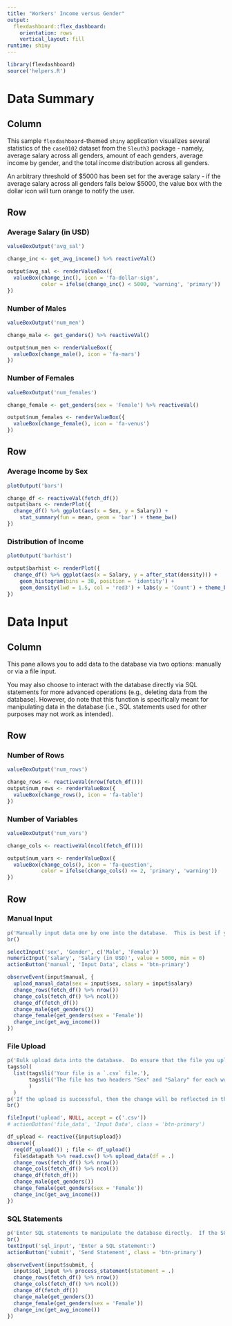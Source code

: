 ```yaml
---
title: "Workers' Income versus Gender"
output: 
  flexdashboard::flex_dashboard:
    orientation: rows
    vertical_layout: fill
runtime: shiny
---
```


```r
library(flexdashboard)
source('helpers.R')
```

Data Summary
==================


Column {.sidebar}
-----------------------------------------------------------------------
This sample `flexdashboard`-themed `shiny` application visualizes several statistics 
of the `case0102` dataset from the `Sleuth3` package - namely, average salary across all genders, amount of each genders, average income by gender, and the total income distribution across all genders.

An arbitrary threshold of \$5000 has been set for the average salary - if the average salary across all genders falls below \$5000, the value box with the dollar icon will turn orange to notify the user.


Row 
-----------------------------------------------------------------------

### Average Salary (in USD) {.value-box}

```r
valueBoxOutput('avg_sal')

change_inc <- get_avg_income() %>% reactiveVal()

output$avg_sal <- renderValueBox({
  valueBox(change_inc(), icon = 'fa-dollar-sign',
           color = ifelse(change_inc() < 5000, 'warning', 'primary'))
})
```

### Number of Males {.value-box}

```r
valueBoxOutput('num_men')

change_male <- get_genders() %>% reactiveVal()

output$num_men <- renderValueBox({
  valueBox(change_male(), icon = 'fa-mars')
})
```

### Number of Females {.value-box}

```r
valueBoxOutput('num_females')

change_female <- get_genders(sex = 'Female') %>% reactiveVal()

output$num_females <- renderValueBox({
  valueBox(change_female(), icon = 'fa-venus')
})
```

Row 
-----------------------------------------------------------------------

### Average Income by Sex
```r
plotOutput('bars')

change_df <- reactiveVal(fetch_df())
output$bars <- renderPlot({
  change_df() %>% ggplot(aes(x = Sex, y = Salary)) + 
    stat_summary(fun = mean, geom = 'bar') + theme_bw()
})
```

### Distribution of Income
```r
plotOutput('barhist')

output$barhist <- renderPlot({
  change_df() %>% ggplot(aes(x = Salary, y = after_stat(density))) + 
    geom_histogram(bins = 30, position = 'identity') + 
    geom_density(lwd = 1.5, col = 'red3') + labs(y = 'Count') + theme_bw()
})
```

Data Input
==================

Column {.sidebar}
-----------------------------------------------------------------------
This pane allows you to add data to the database via two options: manually or via a file input.

You may also choose to interact with the database directly via SQL statements for more advanced operations (e.g., deleting data from the database).  However, do note that this function is specifically meant for manipulating data in the database (i.e., SQL statements used for other purposes may not work as intended).

Row 
-----------------------------------------------------------------------

### Number of Rows

```r
valueBoxOutput('num_rows')

change_rows <- reactiveVal(nrow(fetch_df()))
output$num_rows <- renderValueBox({
  valueBox(change_rows(), icon = 'fa-table')
})
```

### Number of Variables

```r
valueBoxOutput('num_vars')

change_cols <- reactiveVal(ncol(fetch_df()))

output$num_vars <- renderValueBox({
  valueBox(change_cols(), icon = 'fa-question',
           color = ifelse(change_cols() <= 2, 'primary', 'warning'))
})
```

Row {.tabset}
-----------------------------------------------------------------------

### Manual Input
```r
p('Manually input data one by one into the database.  This is best if you have minute amounts of data to input.  If the input is successful, the change will be reflected in the above value boxes.')
br()

selectInput('sex', 'Gender', c('Male', 'Female'))
numericInput('salary', 'Salary (in USD)', value = 5000, min = 0)
actionButton('manual', 'Input Data', class = 'btn-primary')

observeEvent(input$manual, {
  upload_manual_data(sex = input$sex, salary = input$salary)
  change_rows(fetch_df() %>% nrow())
  change_cols(fetch_df() %>% ncol())
  change_df(fetch_df())
  change_male(get_genders())
  change_female(get_genders(sex = 'Female'))
  change_inc(get_avg_income())
})
```

### File Upload
```r
p('Bulk upload data into the database.  Do ensure that the file you upload meet the following criteria:')
tags$ol(
  list(tags$li('Your file is a `.csv` file.'), 
       tags$li('The file has two headers "Sex" and "Salary" for each worker\'s gender and (monthly) income.')
       )
  )
p('If the upload is successful, then the change will be reflected in the above value boxes.')
br()

fileInput('upload', NULL, accept = c('.csv'))
# actionButton('file_data', 'Input Data', class = 'btn-primary')

df_upload <- reactive({input$upload})
observe({
  req(df_upload()) ; file <- df_upload()
  file$datapath %>% read.csv() %>% upload_data(df = .)
  change_rows(fetch_df() %>% nrow())
  change_cols(fetch_df() %>% ncol())
  change_df(fetch_df())
  change_male(get_genders())
  change_female(get_genders(sex = 'Female'))
  change_inc(get_avg_income())
})
```

### SQL Statements
```r
p('Enter SQL statements to manipulate the database directly.  If the SQL statement is successfully executed, the statement\'s change on the data\'s parameters should be reflected in the above value boxes.')
br()
textInput('sql_input', 'Enter a SQL statement:')
actionButton('submit', 'Send Statement', class = 'btn-primary')

observeEvent(input$submit, {
  input$sql_input %>% process_statement(statement = .)
  change_rows(fetch_df() %>% nrow())
  change_cols(fetch_df() %>% ncol())
  change_df(fetch_df())
  change_male(get_genders())
  change_female(get_genders(sex = 'Female'))
  change_inc(get_avg_income())
})
```

